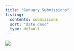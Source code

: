 ```yaml
---
title: "Genuary Submissions"
listing:
  contents: submissions
  sort: "date desc"
  type: default
---
```


```{=html}
<style>
#title-block-header > div.quarto-title > h1{
  visibility: hidden;
}

body{
overflow-x: hidden;
}
</style>
```
![](repo_images/banner.png){fig-align="center"}
